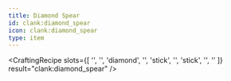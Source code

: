 ```yaml
---
title: Diamond Spear
id: clank:diamond_spear
icon: clank:diamond_spear
type: item
---
```


<CraftingRecipe
    slots={[
        '',
        '',
        'diamond',
        '',
        'stick',
        '',
        'stick',
        '',
        ''
    ]}
    result="clank:diamond_spear"
/>